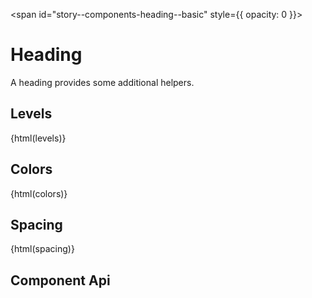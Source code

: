 
<span id="story--components-heading--basic" style={{ opacity: 0 }}></span>

# Heading

A heading provides some additional helpers.

<Canvas>
  <Story id="components-heading--basic" />
</Canvas>

## Levels

<Canvas mdxSource={levels}>
  <bal-doc-app>{html(levels)}</bal-doc-app>
</Canvas>

## Colors

<Canvas mdxSource={colors}>
  <bal-doc-app>{html(colors)}</bal-doc-app>
</Canvas>

## Spacing

<Canvas mdxSource={spacing}>
  <bal-doc-app>{html(spacing)}</bal-doc-app>
</Canvas>

## Component Api

<Description markdown={readme} />

<br />


<Description markdown={testing} />

<bal-doc-github link="D:/Baloise/projects/baloise-incubator/design-system/packages/components/src/components/bal-heading/stories/bal-heading.docs.mdx"></bal-doc-github>
